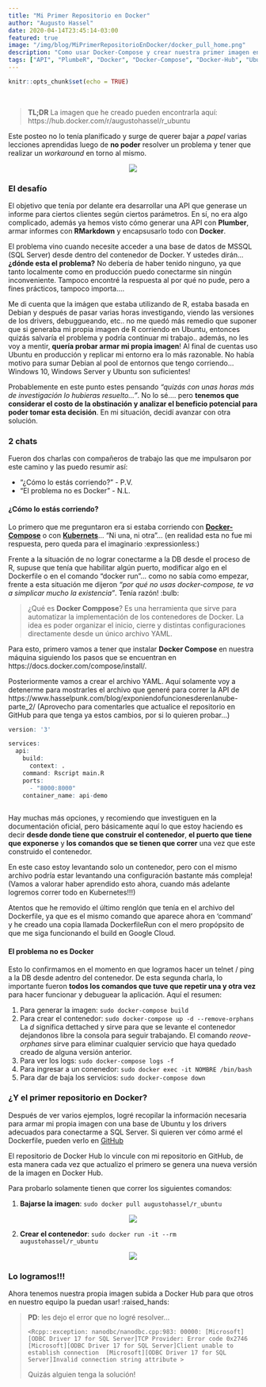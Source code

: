 ```yaml
---
title: "Mi Primer Repositorio en Docker"
author: "Augusto Hassel"
date: 2020-04-14T23:45:14-03:00
featured: true
image: "/img/blog/MiPrimerRepositorioEnDocker/docker_pull_home.png"
description: "Como usar Docker-Compose y crear nuestra primer imagen en Docker Hub"
tags: ["API", "PlumbeR", "Docker", "Docker-Compose", "Docker-Hub", "Ubuntu", "Linux"]
---
```


```r
knitr::opts_chunk$set(echo = TRUE)
```
<br>

> **TL;DR** La imagen que he creado pueden encontrarla aquí: https://hub.docker.com/r/augustohassel/r_ubuntu

Este posteo no lo tenía planificado y surge de querer bajar a *papel* varias lecciones aprendidas luego de **no poder** resolver un problema y tener que realizar un *workaround* en torno al mismo.

<p align="center" width="50px" height="auto"> <img src='/img/blog/MiPrimerRepositorioEnDocker/docker_pull_0.png' style='max-width: 65%'/></p>

### El desafío

El objetivo que tenía por delante era desarrollar una API que generase un informe para ciertos clientes según ciertos parámetros. En sí, no era algo complicado, además ya hemos visto cómo generar una API con **Plumber**, armar informes con **RMarkdown** y encapsusarlo todo con **Docker**. 

El problema vino cuando necesite acceder a una base de datos de MSSQL (SQL Server) desde dentro del contenedor de Docker. Y ustedes dirán... **¿dónde esta el problema?** No debería de haber tenido ninguno, ya que tanto localmente como en producción puedo conectarme sin ningún inconveniente. Tampoco encontré la respuesta al por qué no pude, pero a fines prácticos, tampoco importa.... 

Me di cuenta que la imágen que estaba utilizando de R, estaba basada en Debian y después de pasar varias horas investigando, viendo las versiones de los drivers, debuggueando, etc.. no me quedó más remedio que suponer que si generaba mi propia imagen de R corriendo en Ubuntu, entonces quizás salvaría el problema y podría continuar mi trabajo.. además, no les voy a mentir, **quería probar armar mi propia imagen**! Al final de cuentas uso Ubuntu en producción y replicar mi entorno era lo más razonable. No había motivo para sumar Debian al pool de entornos que tengo corriendo... Windows 10, Windows Server y Ubuntu son suficientes!

Probablemente en este punto estes pensando *"quizás con unas horas más de investigación lo hubieras resuelto..."*. No lo sé.... pero **tenemos que considerar el costo de la obstinación y analizar el beneficio potencial para poder tomar esta decisión**. En mi situación, decidí avanzar con otra solución.

### 2 chats

Fueron dos charlas con compañeros de trabajo las que me impulsaron por este camino y las puedo resumir así:

- "¿Cómo lo estás corriendo?" - P.V.
- "El problema no es Docker" - N.L.


#### ¿Cómo lo estás corriendo?

Lo primero que me preguntaron era si estaba corriendo con **[Docker-Compose](https://docs.docker.com/compose/)** o con **[Kubernets](https://cloud.google.com/kubernetes-engine?hl=es)**... "Ni una, ni otra"... (en realidad esta no fue mi respuesta, pero queda para el imaginario :expressionless:) 

Frente a la situación de no lograr conectarme a la DB desde el proceso de R, supuse que tenía que habilitar algún puerto, modificar algo en el Dockerfile o en el comando "docker run"... como no sabía como empezar, frente a esta situación me dijeron *"por qué no usas docker-compose, te va a simplicar mucho la existencia"*. Tenía razón! :bulb:

> ¿Qué es **Docker Comppose**? Es una herramienta que sirve para automatizar la implementación de los contenedores de Docker. La idea es poder organizar el inicio, cierre y distintas configuraciones directamente desde un único archivo YAML.

Para esto, primero vamos a tener que instalar **Docker Compose** en nuestra máquina siguiendo los pasos que se encuentran en https://docs.docker.com/compose/install/.

Posteriormente vamos a crear el archivo YAML. Aquí solamente voy a detenerme para mostrarles el archivo que generé para correr la API de https://www.hasselpunk.com/blog/exponiendofuncionesderenlanube-parte_2/ (Aprovecho para comentarles que actualice el repositorio en GitHub para que tenga ya estos cambios, por si lo quieren probar...)

```r
version: '3'

services:
  api:
    build: 
      context: . 
    command: Rscript main.R 
    ports:
      - "8000:8000" 
    container_name: api-demo
    
```

Hay muchas más opciones, y recomiendo que investiguen en la documentación oficial, pero básicamente aquí lo que estoy haciendo es decir **desde donde tiene que construir el contenedor**, **el puerto que tiene que exponerse** y **los comandos que se tienen que correr** una vez que este construido el contenedor. 

En este caso estoy levantando solo un contenedor, pero con el mismo archivo podría estar levantando una configuración bastante más compleja! (Vamos a valorar haber aprendido esto ahora, cuando más adelante logremos correr todo en Kubernetes!!!)

Atentos que he removido el último renglón que tenía en el archivo del Dockerfile, ya que es el mismo comando que aparece ahora en 'command' y he creado una copia llamada DockerfileRun con el mero propópsito de que me siga funcionando el build en Google Cloud.

#### El problema no es Docker

Esto lo confirmamos en el momento en que logramos hacer un telnet / ping a la DB desde adentro del contenedor. De esta segunda charla, lo importante fueron **todos los comandos que tuve que repetir una y otra vez** para hacer funcionar y debuguear la aplicación. Aquí el resumen:

1. Para generar la imagen: `sudo docker-compose build`
2. Para crear el contenedor: `sudo docker-compose up -d --remove-orphans` La *d* significa dettached y sirve para que se levante el contenedor dejandonos libre la consola para seguir trabajando. El comando *reove-orphanes* sirve para eliminar cualquier servicio que haya quedado creado de alguna versión anterior.
3. Para ver los logs: `sudo docker-compose logs -f`
4. Para ingresar a un conenedor: `sudo docker exec -it NOMBRE /bin/bash`
5. Para dar de baja los servicios: `sudo docker-compose down`

### ¿Y el primer repositorio en Docker?

Después de ver varios ejemplos, logré recopilar la información necesaria para armar mi propia imagen con una base de Ubuntu y los drivers adecuados para conectarme a SQL Server. Si quieren ver cómo armé el Dockerfile, pueden verlo en [GitHub](https://github.com/augustohassel/DockerfileRUbuntu/blob/master/Dockerfile)  

El repositorio de Docker Hub lo vincule con mi repositorio en GitHub, de esta manera cada vez que actualizo el primero se genera una nueva versión de la imagen en Docker Hub. 

Para probarlo solamente tienen que correr los siguientes comandos:

1. **Bajarse la imagen**: `sudo docker pull augustohassel/r_ubuntu`


<p align="center" width="50px" height="auto"> <img src='/img/blog/MiPrimerRepositorioEnDocker/docker_pull_1.png' style='max-width: 65%'/></p>


2. **Crear el contenedor**: `sudo docker run -it --rm augustohassel/r_ubuntu`

<p align="center" width="50px" height="auto"> <img src='/img/blog/MiPrimerRepositorioEnDocker/docker_pull_2.png' style='max-width: 65%'/></p>


### Lo logramos!!!

Ahora tenemos nuestra propia imagen subida a Docker Hub para que otros en nuestro equipo la puedan usar! :raised_hands:


> **PD**: les dejo el error que no logré resolver... 
> 
> `<Rcpp::exception: nanodbc/nanodbc.cpp:983: 00000: [Microsoft][ODBC Driver 17 for SQL Server]TCP Provider: Error code 0x2746  [Microsoft][ODBC Driver 17 for SQL Server]Client unable to establish connection  [Microsoft][ODBC Driver 17 for SQL Server]Invalid connection string attribute >`
>
> Quizás alguien tenga la solución! 

